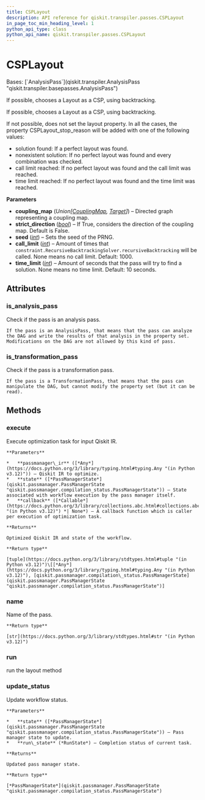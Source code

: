 ```yaml
---
title: CSPLayout
description: API reference for qiskit.transpiler.passes.CSPLayout
in_page_toc_min_heading_level: 1
python_api_type: class
python_api_name: qiskit.transpiler.passes.CSPLayout
---
```


# CSPLayout

<Class id="qiskit.transpiler.passes.CSPLayout" github="https://github.com/Qiskit/qiskit/tree/main/qiskit/transpiler/passes/layout/csp_layout.py#L27-L132" signature="qiskit.transpiler.passes.CSPLayout(*args, **kwargs)">
  Bases: [`AnalysisPass`](qiskit.transpiler.AnalysisPass "qiskit.transpiler.basepasses.AnalysisPass")

  If possible, chooses a Layout as a CSP, using backtracking.

  If possible, chooses a Layout as a CSP, using backtracking.

  If not possible, does not set the layout property. In all the cases, the property CSPLayout\_stop\_reason will be added with one of the following values:

  *   solution found: If a perfect layout was found.
  *   nonexistent solution: If no perfect layout was found and every combination was checked.
  *   call limit reached: If no perfect layout was found and the call limit was reached.
  *   time limit reached: If no perfect layout was found and the time limit was reached.

  **Parameters**

  *   **coupling\_map** (*Union\[*[*CouplingMap*](qiskit.transpiler.CouplingMap "qiskit.transpiler.CouplingMap")*,* [*Target*](qiskit.transpiler.Target "qiskit.transpiler.Target")*]*) – Directed graph representing a coupling map.
  *   **strict\_direction** ([*bool*](https://docs.python.org/3/library/functions.html#bool "(in Python v3.12)")) – If True, considers the direction of the coupling map. Default is False.
  *   **seed** ([*int*](https://docs.python.org/3/library/functions.html#int "(in Python v3.12)")) – Sets the seed of the PRNG.
  *   **call\_limit** ([*int*](https://docs.python.org/3/library/functions.html#int "(in Python v3.12)")) – Amount of times that `constraint.RecursiveBacktrackingSolver.recursiveBacktracking` will be called. None means no call limit. Default: 1000.
  *   **time\_limit** ([*int*](https://docs.python.org/3/library/functions.html#int "(in Python v3.12)")) – Amount of seconds that the pass will try to find a solution. None means no time limit. Default: 10 seconds.

  ## Attributes

  ### is\_analysis\_pass

  <Attribute id="qiskit.transpiler.passes.CSPLayout.is_analysis_pass" name="is_analysis_pass">
    Check if the pass is an analysis pass.

    If the pass is an AnalysisPass, that means that the pass can analyze the DAG and write the results of that analysis in the property set. Modifications on the DAG are not allowed by this kind of pass.
  </Attribute>

  ### is\_transformation\_pass

  <Attribute id="qiskit.transpiler.passes.CSPLayout.is_transformation_pass" name="is_transformation_pass">
    Check if the pass is a transformation pass.

    If the pass is a TransformationPass, that means that the pass can manipulate the DAG, but cannot modify the property set (but it can be read).
  </Attribute>

  ## Methods

  ### execute

  <Function id="qiskit.transpiler.passes.CSPLayout.execute" name="execute" github="https://github.com/Qiskit/qiskit/tree/main/qiskit/passmanager/base_tasks.py#L72-L118" signature="execute(passmanager_ir, state, callback=None)">
    Execute optimization task for input Qiskit IR.

    **Parameters**

    *   **passmanager\_ir** ([*Any*](https://docs.python.org/3/library/typing.html#typing.Any "(in Python v3.12)")) – Qiskit IR to optimize.
    *   **state** ([*PassManagerState*](qiskit.passmanager.PassManagerState "qiskit.passmanager.compilation_status.PassManagerState")) – State associated with workflow execution by the pass manager itself.
    *   **callback** ([*Callable*](https://docs.python.org/3/library/collections.abc.html#collections.abc.Callable "(in Python v3.12)") *| None*) – A callback function which is caller per execution of optimization task.

    **Returns**

    Optimized Qiskit IR and state of the workflow.

    **Return type**

    [tuple](https://docs.python.org/3/library/stdtypes.html#tuple "(in Python v3.12)")\[[*Any*](https://docs.python.org/3/library/typing.html#typing.Any "(in Python v3.12)"), [qiskit.passmanager.compilation\_status.PassManagerState](qiskit.passmanager.PassManagerState "qiskit.passmanager.compilation_status.PassManagerState")]
  </Function>

  ### name

  <Function id="qiskit.transpiler.passes.CSPLayout.name" name="name" github="https://github.com/Qiskit/qiskit/tree/main/qiskit/passmanager/base_tasks.py#L68-L70" signature="name()">
    Name of the pass.

    **Return type**

    [str](https://docs.python.org/3/library/stdtypes.html#str "(in Python v3.12)")
  </Function>

  ### run

  <Function id="qiskit.transpiler.passes.CSPLayout.run" name="run" github="https://github.com/Qiskit/qiskit/tree/main/qiskit/transpiler/passes/layout/csp_layout.py#L74-L132" signature="run(dag)">
    run the layout method
  </Function>

  ### update\_status

  <Function id="qiskit.transpiler.passes.CSPLayout.update_status" name="update_status" github="https://github.com/Qiskit/qiskit/tree/main/qiskit/passmanager/base_tasks.py#L120-L138" signature="update_status(state, run_state)">
    Update workflow status.

    **Parameters**

    *   **state** ([*PassManagerState*](qiskit.passmanager.PassManagerState "qiskit.passmanager.compilation_status.PassManagerState")) – Pass manager state to update.
    *   **run\_state** (*RunState*) – Completion status of current task.

    **Returns**

    Updated pass manager state.

    **Return type**

    [*PassManagerState*](qiskit.passmanager.PassManagerState "qiskit.passmanager.compilation_status.PassManagerState")
  </Function>
</Class>

